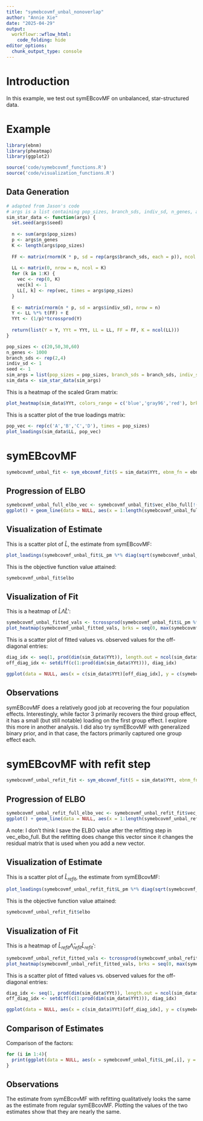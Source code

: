 ```yaml
---
title: "symebcovmf_unbal_nonoverlap"
author: "Annie Xie"
date: "2025-04-29"
output: 
  workflowr::wflow_html:
    code_folding: hide
editor_options:
  chunk_output_type: console
---
```


# Introduction
In this example, we test out symEBcovMF on unbalanced, star-structured data.

# Example

```r
library(ebnm)
library(pheatmap)
library(ggplot2)
```

```r
source('code/symebcovmf_functions.R')
source('code/visualization_functions.R')
```

## Data Generation

```r
# adapted from Jason's code
# args is a list containing pop_sizes, branch_sds, indiv_sd, n_genes, and seed
sim_star_data <- function(args) {
  set.seed(args$seed)
  
  n <- sum(args$pop_sizes)
  p <- args$n_genes
  K <- length(args$pop_sizes)
  
  FF <- matrix(rnorm(K * p, sd = rep(args$branch_sds, each = p)), ncol = K)
  
  LL <- matrix(0, nrow = n, ncol = K)
  for (k in 1:K) {
    vec <- rep(0, K)
    vec[k] <- 1
    LL[, k] <- rep(vec, times = args$pop_sizes)
  }
  
  E <- matrix(rnorm(n * p, sd = args$indiv_sd), nrow = n)
  Y <- LL %*% t(FF) + E
  YYt <- (1/p)*tcrossprod(Y)
  
  return(list(Y = Y, YYt = YYt, LL = LL, FF = FF, K = ncol(LL)))
}
```

```r
pop_sizes <- c(20,50,30,60)
n_genes <- 1000
branch_sds <- rep(2,4)
indiv_sd <- 1
seed <- 1
sim_args = list(pop_sizes = pop_sizes, branch_sds = branch_sds, indiv_sd = indiv_sd, n_genes = n_genes, seed = seed)
sim_data <- sim_star_data(sim_args)
```

This is a heatmap of the scaled Gram matrix:
```r
plot_heatmap(sim_data$YYt, colors_range = c('blue','gray96','red'), brks = seq(-max(abs(sim_data$YYt)), max(abs(sim_data$YYt)), length.out = 50))
```

This is a scatter plot of the true loadings matrix:
```r
pop_vec <- rep(c('A','B','C','D'), times = pop_sizes)
plot_loadings(sim_data$LL, pop_vec)
```

# symEBcovMF 
```r
symebcovmf_unbal_fit <- sym_ebcovmf_fit(S = sim_data$YYt, ebnm_fn = ebnm_point_exponential, K = 4, maxiter = 100, rank_one_tol = 10^(-8), tol = 10^(-8))
```

## Progression of ELBO
```r
symebcovmf_unbal_full_elbo_vec <- symebcovmf_unbal_fit$vec_elbo_full[!(symebcovmf_unbal_fit$vec_elbo_full %in% c(1:length(symebcovmf_unbal_fit$vec_elbo_K)))]
ggplot() + geom_line(data = NULL, aes(x = 1:length(symebcovmf_unbal_full_elbo_vec), y = symebcovmf_unbal_full_elbo_vec)) + xlab('Iter') + ylab('ELBO')
```


## Visualization of Estimate
This is a scatter plot of $\hat{L}$, the estimate from symEBcovMF:
```r
plot_loadings(symebcovmf_unbal_fit$L_pm %*% diag(sqrt(symebcovmf_unbal_fit$lambda)), pop_vec)
```

This is the objective function value attained:
```r
symebcovmf_unbal_fit$elbo
```

## Visualization of Fit

This is a heatmap of $\hat{L}\hat{\Lambda}\hat{L}'$:
```r
symebcovmf_unbal_fitted_vals <- tcrossprod(symebcovmf_unbal_fit$L_pm %*% diag(sqrt(symebcovmf_unbal_fit$lambda)))
plot_heatmap(symebcovmf_unbal_fitted_vals, brks = seq(0, max(symebcovmf_unbal_fitted_vals), length.out = 50))
```

This is a scatter plot of fitted values vs. observed values for the off-diagonal entries:
```r
diag_idx <- seq(1, prod(dim(sim_data$YYt)), length.out = ncol(sim_data$YYt))
off_diag_idx <- setdiff(c(1:prod(dim(sim_data$YYt))), diag_idx) 

ggplot(data = NULL, aes(x = c(sim_data$YYt)[off_diag_idx], y = c(symebcovmf_unbal_fitted_vals)[off_diag_idx])) + geom_point() + ylim(-1, 5) + xlim(-1,5) + xlab('Observed Values') + ylab('Fitted Values') + geom_abline(slope = 1, intercept = 0, color = 'red')
```

## Observations
symEBcovMF does a relatively good job at recovering the four population effects. Interestingly, while factor 3 primarily recovers the third group effect, it has a small (but still notable) loading on the first group effect. I explore this more in another analysis. I did also try symEBcovMF with generalized binary prior, and in that case, the factors primarily captured one group effect each.

# symEBcovMF with refit step

```r
symebcovmf_unbal_refit_fit <- sym_ebcovmf_fit(S = sim_data$YYt, ebnm_fn = ebnm_point_exponential, K = 4, maxiter = 100, rank_one_tol = 10^(-8), tol = 10^(-8), refit_lam = TRUE)
```

## Progression of ELBO
```r
symebcovmf_unbal_refit_full_elbo_vec <- symebcovmf_unbal_refit_fit$vec_elbo_full[!(symebcovmf_unbal_refit_fit$vec_elbo_full %in% c(1:length(symebcovmf_unbal_refit_fit$vec_elbo_K)))]
ggplot() + geom_line(data = NULL, aes(x = 1:length(symebcovmf_unbal_refit_full_elbo_vec), y = symebcovmf_unbal_refit_full_elbo_vec)) + xlab('Iter') + ylab('ELBO')
```
A note: I don't think I save the ELBO value after the refitting step in vec_elbo_full. But the refitting does change this vector since it changes the residual matrix that is used when you add a new vector.

## Visualization of Estimate
This is a scatter plot of $\hat{L}_{refit}$, the estimate from symEBcovMF:
```r
plot_loadings(symebcovmf_unbal_refit_fit$L_pm %*% diag(sqrt(symebcovmf_unbal_refit_fit$lambda)), pop_vec)
```

This is the objective function value attained:
```r
symebcovmf_unbal_refit_fit$elbo
```

## Visualization of Fit

This is a heatmap of $\hat{L}_{refit}\hat{\Lambda}_{refit}\hat{L}_{refit}'$:
```r
symebcovmf_unbal_refit_fitted_vals <- tcrossprod(symebcovmf_unbal_refit_fit$L_pm %*% diag(sqrt(symebcovmf_unbal_refit_fit$lambda)))
plot_heatmap(symebcovmf_unbal_refit_fitted_vals, brks = seq(0, max(symebcovmf_unbal_refit_fitted_vals), length.out = 50))
```

This is a scatter plot of fitted values vs. observed values for the off-diagonal entries:
```r
diag_idx <- seq(1, prod(dim(sim_data$YYt)), length.out = ncol(sim_data$YYt))
off_diag_idx <- setdiff(c(1:prod(dim(sim_data$YYt))), diag_idx) 

ggplot(data = NULL, aes(x = c(sim_data$YYt)[off_diag_idx], y = c(symebcovmf_unbal_refit_fitted_vals)[off_diag_idx])) + geom_point() + ylim(-1, 5) + xlim(-1,5) + xlab('Observed Values') + ylab('Fitted Values') + geom_abline(slope = 1, intercept = 0, color = 'red')
```

## Comparison of Estimates

Comparison of the factors:
```r
for (i in 1:4){
  print(ggplot(data = NULL, aes(x = symebcovmf_unbal_fit$L_pm[,i], y = symebcovmf_unbal_refit_fit$L_pm[,i])) + geom_point() + geom_abline(slope = 1, intercept = 0, color = 'red') + ylab('symEBcovMF with refitting') + xlab('Regular symEBcovMF') + labs(title=paste('Factor',i)))
}
```

## Observations
The estimate from symEBcovMF with refitting qualitatively looks the same as the estimate from regular symEBcovMF. Plotting the values of the two estimates show that they are nearly the same.
